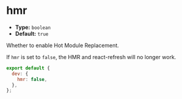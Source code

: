 # hmr

- **Type:** `boolean`
- **Default:** `true`

Whether to enable Hot Module Replacement.

If `hmr` is set to `false`, the HMR and react-refresh will no longer work.

```js
export default {
  dev: {
    hmr: false,
  },
};
```
